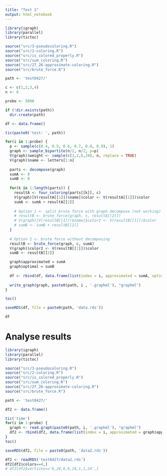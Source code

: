 ```yaml
---
title: "Test 1"
output: html_notebook
---
```


```r
library(igraph)
library(parallel)
library(tictoc)

source("src/3-pseudocoloring.R")
source("src/2-coloring.R")
source("src/is_colored_properly.R")
source("src/sum_coloring.R")
source("src/27_26-approximate-coloring.R")
source("src/brute_force.R")

path <- 'test0427/'

c <- c(1,2,3,4)
n <- 8

probe <- 5000

if (!dir.exists(path))
  dir.create(path)

df <- data.frame()

tic(paste0('test: ', path))

for(i in 1:probe) {
  p <- sample(c(0.4, 0.5, 0.6, 0.7, 0.8, 0.9), 1)
  graph <- sample_bipartite(n/2, n/2, p=p)
  V(graph)$weight <- sample(c(1,2,6,24), n, replace = TRUE)
  V(graph)$name <- letters[1:n]
  
  parts <- decompose(graph)
  sumA <- 0
  sumB <- 0
  
  for(k in 1:length(parts)) {
    resultA <- four_coloring(parts[[k]], c)
    V(graph)[V(resultA[[1]])$name]$color <- V(resultA[[1]])$color
    sumA <- sumA + resultA[[2]]
    
    # Option 1 <- split brute force with graph decompose (not working)
    # resultB <- brute_force(graph, c, resultA[[2]])
    # V(graph)[V(resultB[[1]])$name]$color2 <- V(resultB[[1]])$color
    # sumB <- sumB + resultB[[2]]
  }
  
  # Option 2 <- brute force without decomposing
  resultB <- brute_force(graph, c, sumA)
  V(graph)$color2 <- V(resultB[[1]])$color
  sumB <- resultB[[2]]

  graph$approximated = sumA
  graph$optimal = sumB
  
  df <- rbind(df, data.frame(list(index = i, approximated = sumA, optimal = sumB, ratio = sumA / sumB, colors = length(unique(V(graph)$color)))))
  
  write_graph(graph, paste0(path, i , '.graphml'), "graphml")
}

toc()

saveRDS(df, file = paste0(path, 'data.rds'))

df
```

# Analyse results

```r
library(igraph)
library(parallel)
library(tictoc)

source("src/3-pseudocoloring.R")
source("src/2-coloring.R")
source("src/is_colored_properly.R")
source("src/sum_coloring.R")
source("src/27_26-approximate-coloring.R")
source("src/brute_force.R")

path <- 'test0427/'

df2 <- data.frame()

tic('time')
for(i in 1:probe) {
  graph <- read.graph(paste0(path, i, '.graphml'), "graphml")
  df2 <- rbind(df2, data.frame(list(index = i, approximated = graph$approximated, optimal = graph$optimal, ratio = graph$approximated / graph$optimal, colors = length(unique(V(graph)$color)), vertices = paste(V(graph)$weight, collapse=','), degree = paste(degree(graph), collapse = ','))))
}
toc()

saveRDS(df2, file = paste0(path, 'data2.rds'))
```

```r
df2 <- readRDS('test0427/data2.rds')
df2[df2$colors==4,]
# df2[df2$vertices=='6,24,6,6,24,1,1,24',]
```